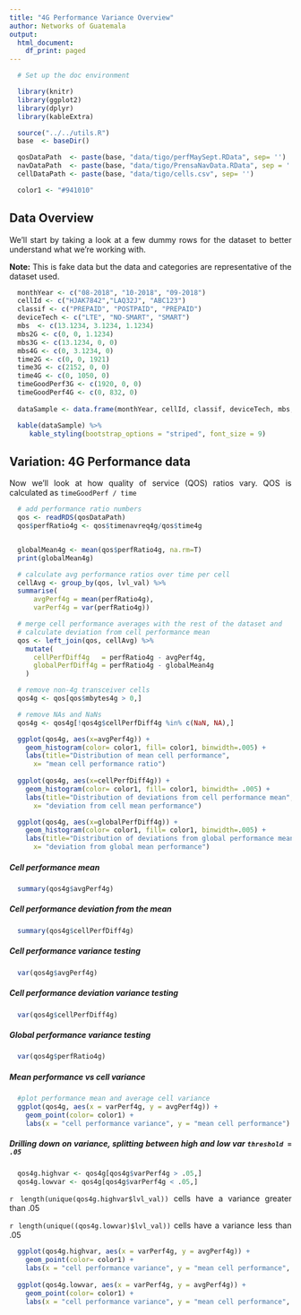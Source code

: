 ```yaml
---
title: "4G Performance Variance Overview"
author: Networks of Guatemala
output:
  html_document:
    df_print: paged
---
```


<style>
body {
text-align: justify}
</style>


```r
  # Set up the doc environment 

  library(knitr)
  library(ggplot2)
  library(dplyr)
  library(kableExtra)

  source("../../utils.R")
  base  <- baseDir()

  qosDataPath  <- paste(base, "data/tigo/perfMaySept.RData", sep= '')
  navDataPath  <- paste(base, "data/tigo/PrensaNavData.RData", sep = '')
  cellDataPath <- paste(base, "data/tigo/cells.csv", sep= '')    

  color1 <- "#941010"

```

## Data Overview
We'll start by taking a look at a few dummy rows for the dataset to better understand what we're working with.  

**Note:** This is fake data but the data and categories are representative of the dataset used.

```r

  monthYear <- c("08-2018", "10-2018", "09-2018")
  cellId <- c("HJAK7842","LAQ32J", "ABC123") 
  classif <- c("PREPAID", "POSTPAID", "PREPAID")
  deviceTech <- c("LTE", "NO-SMART", "SMART")
  mbs  <- c(13.1234, 3.1234, 1.1234)
  mbs2G <- c(0, 0, 1.1234)
  mbs3G <- c(13.1234, 0, 0)
  mbs4G <- c(0, 3.1234, 0)
  time2G <- c(0, 0, 1921) 
  time3G <- c(2152, 0, 0) 
  time4G <- c(0, 1050, 0) 
  timeGoodPerf3G <- c(1920, 0, 0)
  timeGoodPerf4G <- c(0, 832, 0)
  
  dataSample <- data.frame(monthYear, cellId, classif, deviceTech, mbs, mbs2G, mbs3G, mbs4G, time2G, time3G, time4G, timeGoodPerf3G, timeGoodPerf4G) 

  kable(dataSample) %>%
     kable_styling(bootstrap_options = "striped", font_size = 9)
```


## Variation: 4G Performance data
Now we'll look at how quality of service (QOS) ratios vary.
QOS is calculated as `timeGoodPerf / time`

```r
  # add performance ratio numbers
  qos <- readRDS(qosDataPath)
  qos$perfRatio4g <- qos$timenavreq4g/qos$time4g


  globalMean4g <- mean(qos$perfRatio4g, na.rm=T)
  print(globalMean4g)

  # calculate avg performance ratios over time per cell 
  cellAvg <- group_by(qos, lvl_val) %>%
  summarise(
      avgPerf4g = mean(perfRatio4g),
      varPerf4g = var(perfRatio4g))

  # merge cell performance averages with the rest of the dataset and
  # calculate deviation from cell performance mean
  qos <- left_join(qos, cellAvg) %>%
    mutate(
      cellPerfDiff4g   = perfRatio4g - avgPerf4g,
      globalPerfDiff4g = perfRatio4g - globalMean4g
    )

  # remove non-4g transceiver cells
  qos4g <- qos[qos$mbytes4g > 0,]

  # remove NAs and NaNs
  qos4g <- qos4g[!qos4g$cellPerfDiff4g %in% c(NaN, NA),]
``` 
```r
  ggplot(qos4g, aes(x=avgPerf4g)) + 
    geom_histogram(color= color1, fill= color1, binwidth=.005) + 
    labs(title="Distribution of mean cell performance", 
      x= "mean cell performance ratio")
  
  ggplot(qos4g, aes(x=cellPerfDiff4g)) + 
    geom_histogram(color= color1, fill= color1, binwidth= .005) + 
    labs(title="Distribution of deviations from cell performance mean", 
      x= "deviation from cell mean performance")

  ggplot(qos4g, aes(x=globalPerfDiff4g)) + 
    geom_histogram(color= color1, fill= color1, binwidth=.005) + 
    labs(title="Distribution of deviations from global performance mean", 
      x= "deviation from global mean performance")
```

##### Cell performance mean
```r
  summary(qos4g$avgPerf4g)
```
##### Cell performance deviation from the mean
```r
  summary(qos4g$cellPerfDiff4g)
```
##### Cell performance variance testing
```r
  var(qos4g$avgPerf4g)
```
##### Cell performance deviation variance testing
```r
  var(qos4g$cellPerfDiff4g)
```
##### Global performance variance testing
```r
  var(qos4g$perfRatio4g)
```
##### Mean performance vs cell variance
```r
  #plot performance mean and average cell variance
  ggplot(qos4g, aes(x = varPerf4g, y = avgPerf4g)) +
    geom_point(color= color1) + 
    labs(x = "cell performance variance", y = "mean cell performance")

```

##### Drilling down on variance, splitting between high and low var `threshold = .05`
```r
  qos4g.highvar <- qos4g[qos4g$varPerf4g > .05,]
  qos4g.lowvar <- qos4g[qos4g$varPerf4g < .05,]
```
`r length(unique(qos4g.highvar$lvl_val)) ` cells have a variance greater than .05  

`r length(unique((qos4g.lowvar)$lvl_val)) ` cells have a variance less than .05

```r
  ggplot(qos4g.highvar, aes(x = varPerf4g, y = avgPerf4g)) +
    geom_point(color= color1) + 
    labs(x = "cell performance variance", y = "mean cell performance", title="High Variance")
  
  ggplot(qos4g.lowvar, aes(x = varPerf4g, y = avgPerf4g)) +
    geom_point(color= color1) + 
    labs(x = "cell performance variance", y = "mean cell performance", title="Low Variance")
  

```





